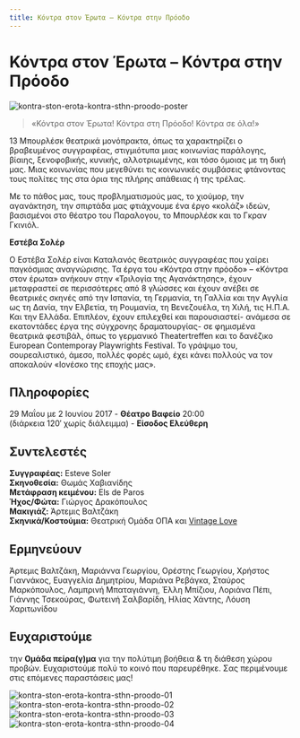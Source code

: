 ```yaml
---
title: Κόντρα στον Έρωτα – Κόντρα στην Πρόοδο
---
```


<Seo 
  title="Κόντρα στον Έρωτα – Κόντρα στην Πρόοδο"
  description="Μια σειρά θεατρικών μονόπρακτων του Esteve Soler που ξεσκεπάζουν το παράλογο, τη βία και την αλλοτρίωση της σύγχρονης κοινωνίας. Παρουσιάστηκαν από τη Θεατρική Ομάδα ΟΠΑ."
  image="https://theatrikiopa.vercel.app/img/kontra-ston-erota-kontra-sthn-proodo/poster.png"
  imageAlt="Αφίσα της παράστασης Κόντρα στον Έρωτα – Κόντρα στην Πρόοδο"
  url="https://theatrikiopa.vercel.app/parastaseis/2017/kontra-ston-erota-kontra-sthn-proodo"
/>

# Κόντρα στον Έρωτα – Κόντρα στην Πρόοδο
![kontra-ston-erota-kontra-sthn-proodo-poster](/img/kontra-ston-erota-kontra-sthn-proodo/poster.png)

> «Κόντρα στον Έρωτα! Κόντρα στη Πρόοδο! Κόντρα σε όλα!»

13 Μπουρλέσκ θεατρικά μονόπρακτα, όπως τα χαρακτηρίζει ο βραβευμένος συγγραφέας, στιγμιότυπα μιας κοινωνίας παράλογης, βίαιης, ξενοφοβικής, κυνικής, αλλοτριωμένης, και τόσο όμοιας με τη δική μας. Μιας κοινωνίας που μεγεθύνει τις κοινωνικές συμβάσεις φτάνοντας τους πολίτες της στα όρια της πλήρης απάθειας ή της τρέλας.

Με το πάθος μας, τους προβληματισμούς μας, το χιούμορ, την αγανάκτηση, την σπιρτάδα μας φτιάχνουμε ένα έργο «κολάζ» ιδεών, βασισμένοι στο θέατρο του Παραλογου, το Μπουρλέσκ και το Γκραν Γκινιόλ.

**Εστέβα Σολέρ**

Ο Εστέβα Σολέρ είναι Καταλανός θεατρικός συγγραφέας που χαίρει παγκόσμιας αναγνώρισης. Τα έργα του «Κόντρα στην πρόοδο» – «Κόντρα στον έρωτα» ανήκουν στην «Τριλογία της Αγανάκτησης», έχουν μεταφραστεί σε περισσότερες από 8 γλώσσες και έχουν ανέβει σε θεατρικές σκηνές από την Ισπανία, τη Γερμανία, τη Γαλλία και την Αγγλία ως τη Δανία, την Ελβετία, τη Ρουμανία, τη Βενεζουέλα, τη Χιλή, τις Η.Π.Α. Και την Ελλάδα. Επιπλέον, έχουν επιλεχθεί και παρουσιαστεί- ανάμεσα σε εκατοντάδες έργα της σύγχρονης δραματουργίας- σε φημισμένα θεατρικά φεστιβάλ, όπως το γερμανικό Theatertreffen και το δανέζικο European Contemporay Playwrights Festival. To γράψιμο του, σουρεαλιστικό, άμεσο, πολλές φορές ωμό, έχει κάνει πολλούς να τον αποκαλούν «Ιονέσκο της εποχής μας».

## Πληροφορίες
29 Μαΐου με 2 Ιουνίου 2017 - **Θέατρο Βαφείο** 20:00  
(διάρκεια 120′ χωρίς διάλειμμα) - **Είσοδος Ελεύθερη**

## Συντελεστές
**Συγγραφέας:** Esteve Soler  
**Σκηνοθεσία:** Θωμάς Χαβιανίδης  
**Μετάφραση κειμένου:** Els de Paros  
**Ήχος/Φώτα:** Γιώργος Δρακόπουλος  
**Μακιγιάζ:** Άρτεμις Βαλτζάκη  
**Σκηνικά/Κοστούμια:** Θεατρική Ομάδα ΟΠΑ και [Vintage Love](https://facebook.com/vintagelovegreece)

## Ερμηνεύουν
Άρτεμις Βαλτζάκη, Μαριάννα Γεωργίου, Ορέστης Γεωργίου, Χρήστος Γιαννάκος, Ευαγγελία Δημητρίου, Μαριάνα Ρεβάγκα, Σταύρος Μαρκόπουλος, Λαμπρινή Μπαταγιάννη, Έλλη Μπίζιου, Λοριάνα Πέπι, Γιάννης Τσεκούρας, Φωτεινή Σαλβαρίδη, Ηλίας Χάντης, Λόυση Χαριτωνίδου

## Ευχαριστούμε 
την **Ομάδα πείρα(γ)μα** για την πολύτιμη βοήθεια & τη διάθεση χώρου προβών. Ευχαριστούμε πολύ το κοινό που παρευρέθηκε. Σας περιμένουμε στις επόμενες παραστάσεις μας!

<ResponsiveYouTube videoId="rmInVMyQknc"/>

![kontra-ston-erota-kontra-sthn-proodo-01](/img/kontra-ston-erota-kontra-sthn-proodo/01.jpg)  
![kontra-ston-erota-kontra-sthn-proodo-02](/img/kontra-ston-erota-kontra-sthn-proodo/02.jpg)  
![kontra-ston-erota-kontra-sthn-proodo-03](/img/kontra-ston-erota-kontra-sthn-proodo/03.jpg)  
![kontra-ston-erota-kontra-sthn-proodo-04](/img/kontra-ston-erota-kontra-sthn-proodo/04.jpg)
